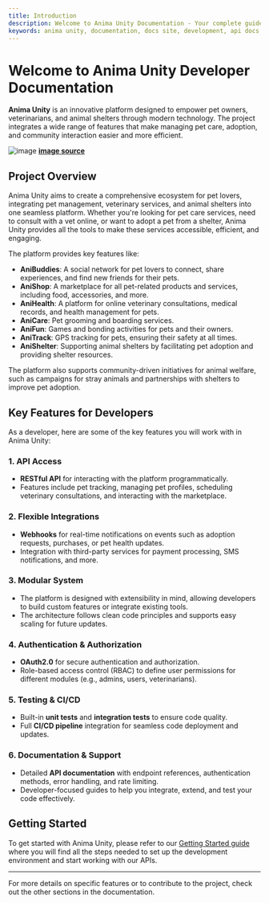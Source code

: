```yaml
---
title: Introduction
description: Welcome to Anima Unity Documentation - Your complete guide docs site development
keywords: anima unity, documentation, docs site, development, api docs
---
```


# Welcome to Anima Unity Developer Documentation

**Anima Unity** is an innovative platform designed to empower pet owners, veterinarians, and animal shelters through modern technology. The project integrates a wide range of features that make managing pet care, adoption, and community interaction easier and more efficient.

![image](https://i.pinimg.com/564x/08/19/f5/0819f5d8373e08fcd2b886269c937d08.jpg)
[**image source**](https://pin.it/69FWwQfNf)

## Project Overview

Anima Unity aims to create a comprehensive ecosystem for pet lovers, integrating pet management, veterinary services, and animal shelters into one seamless platform. Whether you're looking for pet care services, need to consult with a vet online, or want to adopt a pet from a shelter, Anima Unity provides all the tools to make these services accessible, efficient, and engaging.

The platform provides key features like:
- **AniBuddies**: A social network for pet lovers to connect, share experiences, and find new friends for their pets.
- **AniShop**: A marketplace for all pet-related products and services, including food, accessories, and more.
- **AniHealth**: A platform for online veterinary consultations, medical records, and health management for pets.
- **AniCare**: Pet grooming and boarding services.
- **AniFun**: Games and bonding activities for pets and their owners.
- **AniTrack**: GPS tracking for pets, ensuring their safety at all times.
- **AniShelter**: Supporting animal shelters by facilitating pet adoption and providing shelter resources.

The platform also supports community-driven initiatives for animal welfare, such as campaigns for stray animals and partnerships with shelters to improve pet adoption.

## Key Features for Developers

As a developer, here are some of the key features you will work with in Anima Unity:

### 1. **API Access**
   - **RESTful API** for interacting with the platform programmatically.
   - Features include pet tracking, managing pet profiles, scheduling veterinary consultations, and interacting with the marketplace.

### 2. **Flexible Integrations**
   - **Webhooks** for real-time notifications on events such as adoption requests, purchases, or pet health updates.
   - Integration with third-party services for payment processing, SMS notifications, and more.

### 3. **Modular System**
   - The platform is designed with extensibility in mind, allowing developers to build custom features or integrate existing tools.
   - The architecture follows clean code principles and supports easy scaling for future updates.

### 4. **Authentication & Authorization**
   - **OAuth2.0** for secure authentication and authorization.
   - Role-based access control (RBAC) to define user permissions for different modules (e.g., admins, users, veterinarians).

### 5. **Testing & CI/CD**
   - Built-in **unit tests** and **integration tests** to ensure code quality.
   - Full **CI/CD pipeline** integration for seamless code deployment and updates.

### 6. **Documentation & Support**
   - Detailed **API documentation** with endpoint references, authentication methods, error handling, and rate limiting.
   - Developer-focused guides to help you integrate, extend, and test your code effectively.

## Getting Started

To get started with Anima Unity, please refer to our [Getting Started guide](./getting-started) where you will find all the steps needed to set up the development environment and start working with our APIs.

---

For more details on specific features or to contribute to the project, check out the other sections in the documentation.